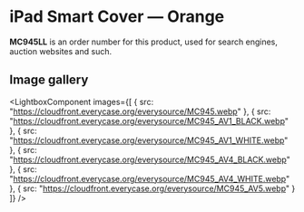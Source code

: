 
# iPad Smart Cover — Orange

<Callout type='info' emoji='👉🏻'>**MC945LL** is an order number for this product, used for search engines, auction websites and such.</Callout>

## Image gallery

<LightboxComponent
    images={[
      {
        src: "https://cloudfront.everycase.org/everysource/MC945.webp"
      },
      {
        src: "https://cloudfront.everycase.org/everysource/MC945_AV1_BLACK.webp"
      },
      {
        src: "https://cloudfront.everycase.org/everysource/MC945_AV1_WHITE.webp"
      },
      {
        src: "https://cloudfront.everycase.org/everysource/MC945_AV4_BLACK.webp"
      },
      {
        src: "https://cloudfront.everycase.org/everysource/MC945_AV4_WHITE.webp"
      },
      {
        src: "https://cloudfront.everycase.org/everysource/MC945_AV5.webp"
      }
    ]}
  />
